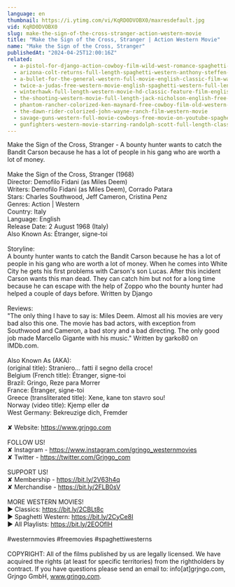 ```yaml
---
language: en
thumbnail: https://i.ytimg.com/vi/KqRD0DVOBX0/maxresdefault.jpg
vid: KqRD0DVOBX0
slug: make-the-sign-of-the-cross-stranger-action-western-movie
title: "Make the Sign of the Cross, Stranger | Action Western Movie"
name: "Make the Sign of the Cross, Stranger"
publishedAt: "2024-04-25T12:00:16Z"
related:
  - a-pistol-for-django-action-cowboy-film-wild-west-romance-spaghetti-movie-full-length
  - arizona-colt-returns-full-length-spaghetti-western-anthony-steffen-cowboy-film-1970
  - a-bullet-for-the-general-western-full-movie-english-classic-film-watchfree-cowboyfilm
  - twice-a-judas-free-western-movie-english-spaghetti-western-full-length
  - winterhawk-full-length-western-movie-hd-classic-feature-film-english-free-full-westerns
  - the-shooting-western-movie-full-length-jack-nicholson-english-free-full-westerns
  - phantom-rancher-colorized-ken-maynard-free-cowboy-film-old-western-movie
  - the-dawn-rider-colorized-john-wayne-ranch-film-western-movie
  - savage-guns-western-full-movie-cowboys-free-movie-on-youtube-spaghetti-western
  - gunfighters-western-movie-starring-randolph-scott-full-length-classic-feature-film-english
---
```


Make the Sign of the Cross, Stranger - A bounty hunter wants to catch the Bandit Carson because he has a lot of people in his gang who are worth a lot of money. <br />
<br />
Make the Sign of the Cross, Stranger (1968)<br />
Director: Demofilo Fidani (as Miles Deem)<br />
Writers: Demofilo Fidani (as Miles Deem), Corrado Patara<br />
Stars: Charles Southwood, Jeff Cameron, Cristina Penz<br />
Genres: Action | Western<br />
Country: Italy<br />
Language: English<br />
Release Date: 2 August 1968 (Italy) <br />
Also Known As: Étranger, signe-toi <br />
<br />
Storyline:<br />
A bounty hunter wants to catch the Bandit Carson because he has a lot of people in his gang who are worth a lot of money. When he comes into White City he gets his first problems with Carson's son Lucas. After this incident Carson wants this man dead. They can catch him but not for a long time because he can escape with the help of Zoppo who the bounty hunter had helped a couple of days before. Written by Django<br />
<br />
Reviews:<br />
"The only thing I have to say is: Miles Deem. Almost all his movies are very bad also this one. The movie has bad actors, with exception from Southwood and Cameron, a bad story and a bad directing. The only good job made Marcello Gigante with his music." Written by garko80 on IMDb.com.<br />
<br />
Also Known As (AKA):<br />
(original title): Straniero... fatti il segno della croce!<br />
Belgium (French title): Étranger, signe-toi<br />
Brazil: Gringo, Reze para Morrer<br />
France: Étranger, signe-toi<br />
Greece (transliterated title): Xene, kane ton stavro sou!<br />
Norway (video title): Kjemp eller dø<br />
West Germany: Bekreuzige dich, Fremder<br />
<br />
✘ Website: https://www.grjngo.com<br />
<br />
FOLLOW US!<br />
✘ Instagram - https://www.instagram.com/grjngo_westernmovies<br />
✘ Twitter - https://twitter.com/Grjngo_com<br />
<br />
SUPPORT US!<br />
✘ Membership - https://bit.ly/2V63h4q<br />
✘ Merchandise - https://bit.ly/2FLB0sV<br />
<br />
MORE WESTERN MOVIES! <br />
► Classics: https://bit.ly/2CBLt8c <br />
► Spaghetti Western: https://bit.ly/2CyCe8I <br />
► All Playlists: https://bit.ly/2EOOfIH <br />
<br />
#westernmovies #freemovies #spaghettiwesterns<br />
<br />
COPYRIGHT: All of the films published by us are legally licensed. We have acquired the rights (at least for specific territories) from the rightholders by contract. If you have questions please send an email to: info[at]grjngo.com, Grjngo GmbH, www.grjngo.com.
